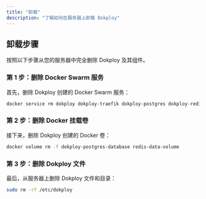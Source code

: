 ```yaml
---
title: "卸载"
description: "了解如何在服务器上卸载 Dokploy"
---
```


## 卸载步骤

按照以下步骤从您的服务器中完全删除 Dokploy 及其组件。

### 第 1 步：删除 Docker Swarm 服务

首先，删除 Dokploy 创建的 Docker Swarm 服务：

```bash
docker service rm dokploy dokploy-traefik dokploy-postgres dokploy-redis
```

### 第 2 步：删除 Docker 挂载卷

接下来，删除 Dokploy 创建的 Docker 卷：

```bash
docker volume rm -f dokploy-postgres-database redis-data-volume
```

### 第 3 步：删除 Dokploy 文件

最后，从服务器上删除 Dokploy 文件和目录：

```bash
sudo rm -rf /etc/dokploy
```
